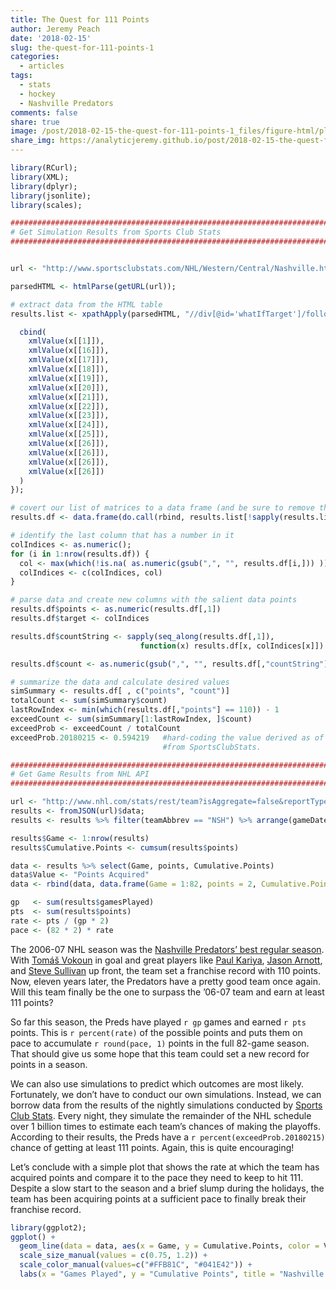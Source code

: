 ```yaml
---
title: The Quest for 111 Points
author: Jeremy Peach
date: '2018-02-15'
slug: the-quest-for-111-points-1
categories:
  - articles
tags:
  - stats
  - hockey
  - Nashville Predators
comments: false
share: true
image: /post/2018-02-15-the-quest-for-111-points-1_files/figure-html/plot-1-1.png
share_img: https://analyticjeremy.github.io/post/2018-02-15-the-quest-for-111-points-1_files/figure-html/plot-1-1.png
---
```


```r
library(RCurl);
library(XML);
library(dplyr);
library(jsonlite);
library(scales);
```
```r
#######################################################################################
# Get Simulation Results from Sports Club Stats
#######################################################################################


url <- "http://www.sportsclubstats.com/NHL/Western/Central/Nashville.html"

parsedHTML <- htmlParse(getURL(url));

# extract data from the HTML table
results.list <- xpathApply(parsedHTML, "//div[@id='whatIfTarget']/following-sibling::table[1]//tr[contains(@class, 'team')]", function(x) {

  cbind(
    xmlValue(x[[1]]),
    xmlValue(x[[16]]),
    xmlValue(x[[17]]),
    xmlValue(x[[18]]),
    xmlValue(x[[19]]),
    xmlValue(x[[20]]),
    xmlValue(x[[21]]),
    xmlValue(x[[22]]),
    xmlValue(x[[23]]),
    xmlValue(x[[24]]),
    xmlValue(x[[25]]),
    xmlValue(x[[26]]),
    xmlValue(x[[26]]),
    xmlValue(x[[26]]),
    xmlValue(x[[26]])
  )
});

# covert our list of matrices to a data frame (and be sure to remove the NULL rows!)  
results.df <- data.frame(do.call(rbind, results.list[!sapply(results.list, is.null)]), stringsAsFactors = FALSE);

# identify the last column that has a number in it
colIndices <- as.numeric();
for (i in 1:nrow(results.df)) {
  col <- max(which(!is.na( as.numeric(gsub(",", "", results.df[i,])) )))
  colIndices <- c(colIndices, col)
}

# parse data and create new columns with the salient data points
results.df$points <- as.numeric(results.df[,1])
results.df$target <- colIndices

results.df$countString <- sapply(seq_along(results.df[,1]), 
                             function(x) results.df[x, colIndices[x]])

results.df$count <- as.numeric(gsub(",", "", results.df[,"countString"]))

# summarize the data and calculate desired values
simSummary <- results.df[ , c("points", "count")]
totalCount <- sum(simSummary$count)
lastRowIndex <- min(which(results.df[,"points"] == 110)) - 1
exceedCount <- sum(simSummary[1:lastRowIndex, ]$count)
exceedProb <- exceedCount / totalCount
exceedProb.20180215 <- 0.594219   #hard-coding the value derived as of Feb 15, 2018, because we can't get historical data
                                  #from SportsClubStats.
```
```r
#######################################################################################
# Get Game Results from NHL API
#######################################################################################

url <- "http://www.nhl.com/stats/rest/team?isAggregate=false&reportType=basic&isGame=true&reportName=teamsummary&cayenneExp=gameDate%3E=%222017-10-04%22%20and%20gameDate%3C=%222018-02-15%22%20and%20gameTypeId=2"
results <- fromJSON(url)$data;
results <- results %>% filter(teamAbbrev == "NSH") %>% arrange(gameDate);

results$Game <- 1:nrow(results)
results$Cumulative.Points <- cumsum(results$points)

data <- results %>% select(Game, points, Cumulative.Points)
data$Value <- "Points Acquired"
data <- rbind(data, data.frame(Game = 1:82, points = 2, Cumulative.Points = 1:82 * (111 / 82), Value = "Pace for 111"))

gp   <- sum(results$gamesPlayed)
pts  <- sum(results$points)
rate <- pts / (gp * 2)
pace <- (82 * 2) * rate
```

The 2006-07 NHL season was the [Nashville Predators' best regular season](https://en.wikipedia.org/wiki/2006%E2%80%9307_Nashville_Predators_season).
With [Tomáš Vokoun](https://en.wikipedia.org/wiki/Tom%C3%A1%C5%A1_Vokoun) in goal and great players like
[Paul Kariya](https://en.wikipedia.org/wiki/Paul_Kariya),
[Jason Arnott](https://en.wikipedia.org/wiki/Jason_Arnott),
and [Steve Sullivan](https://en.wikipedia.org/wiki/Steve_Sullivan)
up front, the team set a franchise record with 110 points.  Now, eleven years later, the Predators have a pretty good
team once again.  Will this team finally be the one to surpass the '06-07 team and earn at least 111 points?

So far this season, the Preds have played `r gp` games and earned `r pts` points.  This is `r percent(rate)` of the possible
points and puts them on pace to accumulate `r round(pace, 1)` points in the full 82-game season.  That should give us some
hope that this team could set a new record for points in a season.

We can also use simulations to predict which outcomes are most likely.  Fortunately, we don't have to conduct our own
simulations.  Instead, we can borrow data from the results of the nightly simulations conducted by
[Sports Club Stats](http://www.sportsclubstats.com/NHL/Western/Central/Nashville.html).  Every night, they simulate the
remainder of the NHL schedule over 1 billion times to estimate each team's chances of making the playoffs.  According
to their results, the Preds have a `r percent(exceedProb.20180215)` chance of getting at least 111 points.  Again, this is
quite encouraging!

Let's conclude with a simple plot that shows the rate at which the team has acquired points and compare it to the pace
they need to keep to hit 111.  Despite a slow start to the season and a brief slump during the holidays, the team has been
acquiring points at a sufficient pace to finally break their franchise record.

```r
library(ggplot2);
ggplot() +
  geom_line(data = data, aes(x = Game, y = Cumulative.Points, color = Value, linetype = Value, size = Value)) +
  scale_size_manual(values = c(0.75, 1.2)) +
  scale_color_manual(values=c("#FFB81C", "#041E42")) +
  labs(x = "Games Played", y = "Cumulative Points", title = "Nashville Predators - Quest for 111 Points (2018)")
```